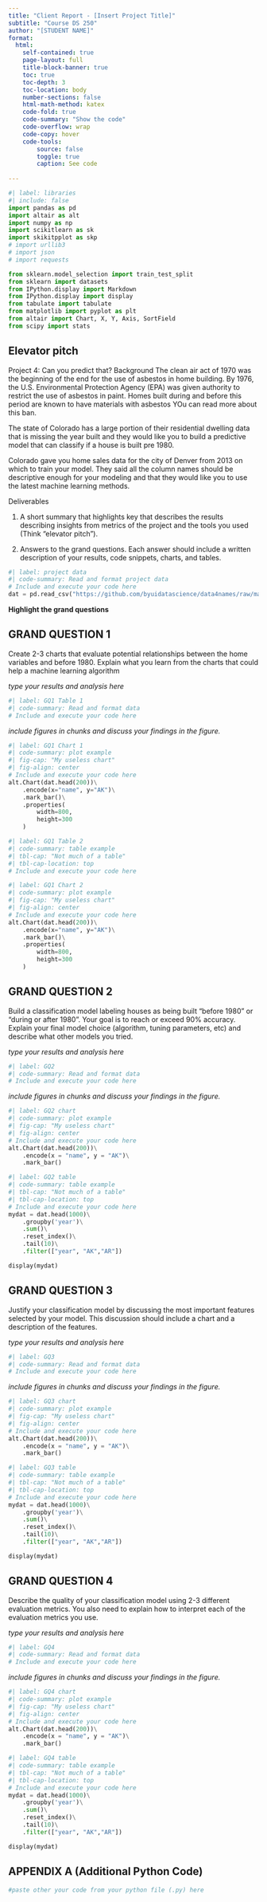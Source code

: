 ```yaml
---
title: "Client Report - [Insert Project Title]"
subtitle: "Course DS 250"
author: "[STUDENT NAME]"
format:
  html:
    self-contained: true
    page-layout: full
    title-block-banner: true
    toc: true
    toc-depth: 3
    toc-location: body
    number-sections: false
    html-math-method: katex
    code-fold: true
    code-summary: "Show the code"
    code-overflow: wrap
    code-copy: hover
    code-tools:
        source: false
        toggle: true
        caption: See code
    
---
```


```python
#| label: libraries
#| include: false
import pandas as pd
import altair as alt
import numpy as np
import scikitlearn as sk
import skikitpplot as skp
# import urllib3
# import json
# import requests

from sklearn.model_selection import train_test_split
from sklearn import datasets
from IPython.display import Markdown
from IPython.display import display
from tabulate import tabulate
from matplotlib import pyplot as plt
from altair import Chart, X, Y, Axis, SortField
from scipy import stats

```


## Elevator pitch

Project 4: Can you predict that?
Background
The clean air act of 1970 was the beginning of the end for the use of asbestos in 
home building. By 1976, the U.S. Environmental Protection Agency (EPA) was given 
authority to restrict the use of asbestos in paint. Homes built during and before 
this period are known to have materials with asbestos YOu can read more about this 
ban.

The state of Colorado has a large portion of their residential dwelling data that 
is missing the year built and they would like you to build a predictive model that 
can classify if a house is built pre 1980.

Colorado gave you home sales data for the city of Denver from 2013 on which to train 
your model. They said all the column names should be descriptive enough for your 
modeling and that they would like you to use the latest machine learning methods.

Deliverables

1.  A short summary that highlights key that describes the results describing insights 
from metrics of the project and the tools you used (Think “elevator pitch”).

2.  Answers to the grand questions. Each answer should include a written description of 
your results, code snippets, charts, and tables.

```python
#| label: project data
#| code-summary: Read and format project data
# Include and execute your code here
dat = pd.read_csv("https://github.com/byuidatascience/data4names/raw/master/data-raw/names_year/names_year.csv")
```

__Highlight the grand questions__

## GRAND QUESTION 1

Create 2-3 charts that evaluate potential relationships between the home variables and 
before 1980. Explain what you learn from the charts that could help a machine learning algorithm

_type your results and analysis here_

```python
#| label: GQ1 Table 1
#| code-summary: Read and format data
# Include and execute your code here


```

_include figures in chunks and discuss your findings in the figure._

```python
#| label: GQ1 Chart 1
#| code-summary: plot example
#| fig-cap: "My useless chart"
#| fig-align: center
# Include and execute your code here
alt.Chart(dat.head(200))\
    .encode(x="name", y="AK")\
    .mark_bar()\
    .properties(
        width=800,
        height=300
    )
```


```python
#| label: GQ1 Table 2
#| code-summary: table example
#| tbl-cap: "Not much of a table"
#| tbl-cap-location: top
# Include and execute your code here


```


```python
#| label: GQ1 Chart 2
#| code-summary: plot example
#| fig-cap: "My useless chart"
#| fig-align: center
# Include and execute your code here
alt.Chart(dat.head(200))\
    .encode(x="name", y="AK")\
    .mark_bar()\
    .properties(
        width=800,
        height=300
    )
```


## GRAND QUESTION 2

Build a classification model labeling houses as being built “before 1980” or “during or 
after 1980”. Your goal is to reach or exceed 90% accuracy. Explain your final model 
choice (algorithm, tuning parameters, etc) and describe what other models you tried.

_type your results and analysis here_

```python
#| label: GQ2
#| code-summary: Read and format data
# Include and execute your code here


```

_include figures in chunks and discuss your findings in the figure._

```python
#| label: GQ2 chart
#| code-summary: plot example
#| fig-cap: "My useless chart"
#| fig-align: center
# Include and execute your code here
alt.Chart(dat.head(200))\
    .encode(x = "name", y = "AK")\
    .mark_bar()
```


```python
#| label: GQ2 table
#| code-summary: table example
#| tbl-cap: "Not much of a table"
#| tbl-cap-location: top
# Include and execute your code here
mydat = dat.head(1000)\
    .groupby('year')\
    .sum()\
    .reset_index()\
    .tail(10)\
    .filter(["year", "AK","AR"])

display(mydat)

```


## GRAND QUESTION 3

Justify your classification model by discussing the most important features selected by 
your model. This discussion should include a chart and a description of the features.

_type your results and analysis here_

```python
#| label: GQ3
#| code-summary: Read and format data
# Include and execute your code here


```

_include figures in chunks and discuss your findings in the figure._

```python
#| label: GQ3 chart
#| code-summary: plot example
#| fig-cap: "My useless chart"
#| fig-align: center
# Include and execute your code here
alt.Chart(dat.head(200))\
    .encode(x = "name", y = "AK")\
    .mark_bar()
```


```python
#| label: GQ3 table
#| code-summary: table example
#| tbl-cap: "Not much of a table"
#| tbl-cap-location: top
# Include and execute your code here
mydat = dat.head(1000)\
    .groupby('year')\
    .sum()\
    .reset_index()\
    .tail(10)\
    .filter(["year", "AK","AR"])

display(mydat)

```

## GRAND QUESTION 4

Describe the quality of your classification model using 2-3 different evaluation metrics. 
You also need to explain how to interpret each of the evaluation metrics you use.

_type your results and analysis here_

```python
#| label: GQ4
#| code-summary: Read and format data
# Include and execute your code here


```

_include figures in chunks and discuss your findings in the figure._

```python
#| label: GQ4 chart
#| code-summary: plot example
#| fig-cap: "My useless chart"
#| fig-align: center
# Include and execute your code here
alt.Chart(dat.head(200))\
    .encode(x = "name", y = "AK")\
    .mark_bar()
```


```python
#| label: GQ4 table
#| code-summary: table example
#| tbl-cap: "Not much of a table"
#| tbl-cap-location: top
# Include and execute your code here
mydat = dat.head(1000)\
    .groupby('year')\
    .sum()\
    .reset_index()\
    .tail(10)\
    .filter(["year", "AK","AR"])

display(mydat)

```



## APPENDIX A (Additional Python Code)

```python
#paste other your code from your python file (.py) here
```
